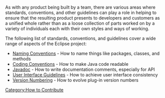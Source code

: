 As with any product being built by a team, there are various areas where standards, conventions, and other guidelines can play a role in helping to ensure that the resulting product presents to developers and customers as a unified whole rather than as a loose collection of parts worked on by a variety of individuals each with their own styles and ways of working.

The following list of standards, conventions, and guidelines cover a wide range of aspects of the Eclipse project:
* [[Naming Conventions]] - How to name things like packages, classes, and methods
* [[Coding Conventions]] - How to make Java code readable
* [[Javadoc]] - How to write documentation comments, especially for API
* [[User Interface Guidelines]] - How to achieve user interface consistency
* [[Version Numbering]] - How to evolve plug-in version numbers

[[Category:How to Contribute]]